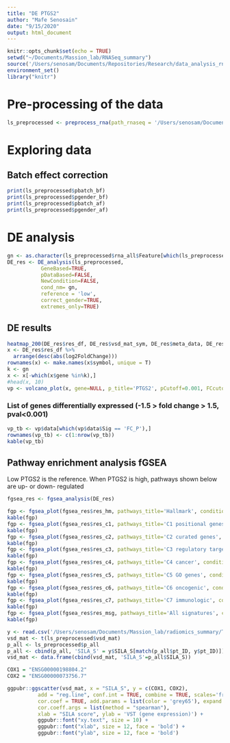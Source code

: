 ```yaml
---
title: "DE PTGS2"
author: "Mafe Senosain"
date: "9/15/2020"
output: html_document
---
```


```r
knitr::opts_chunk$set(echo = TRUE)
setwd("~/Documents/Massion_lab/RNASeq_summary")
source('/Users/senosam/Documents/Repositories/Research/data_analysis_rnaseq/R/30_DEGanalysis.R')
environment_set()
library("knitr")
```

# Pre-processing of the data
```r
ls_preprocessed <- preprocess_rna(path_rnaseq = '/Users/senosam/Documents/Massion_lab/RNASeq_summary/rnaseq.RData', correct_batch = T, correct_gender = T)
```

# Exploring data

## Batch effect correction
```r
print(ls_preprocessed$pbatch_bf)
print(ls_preprocessed$pgender_bf)
print(ls_preprocessed$pbatch_af)
print(ls_preprocessed$pgender_af)
```

# DE analysis

```r
gn <- as.character(ls_preprocessed$rna_all$Feature[which(ls_preprocessed$rna_all$Feature_gene_name =='PTGS2')])
DE_res <- DE_analysis(ls_preprocessed, 
           GeneBased=TRUE, 
           pDataBased=FALSE,
           NewCondition=FALSE,
           cond_nm= gn,
           reference = 'low', 
           correct_gender=TRUE,
           extremes_only=TRUE)


```

## DE results
```r
heatmap_200(DE_res$res_df, DE_res$vsd_mat_sym, DE_res$meta_data, DE_res$pData_rnaseq)
x <- DE_res$res_df %>%
  arrange(desc(abs(log2FoldChange)))
rownames(x) <- make.names(x$symbol, unique = T)
k <- gn
x <- x[-which(x$gene %in%k),]
#head(x, 10)
vp <- volcano_plot(x, gene=NULL, p_title='PTGS2', pCutoff=0.001, FCcutoff=1.5)

```

### List of genes differentially expressed (-1.5 > fold change > 1.5, pval<0.001)
```r
vp_tb <- vp$data[which(vp$data$Sig == 'FC_P'),]
rownames(vp_tb) <- c(1:nrow(vp_tb))
kable(vp_tb)
```

## Pathway enrichment analysis fGSEA
Low PTGS2 is the reference. When PTGS2 is high, pathways shown below are up- or down- regulated
```r
fgsea_res <- fgsea_analysis(DE_res)

fgp <- fgsea_plot(fgsea_res$res_hm, pathways_title='Hallmark', condition_name='PTGS2 low vs high')
kable(fgp)
fgp <- fgsea_plot(fgsea_res$res_c1, pathways_title='C1 positional genes', condition_name='PTGS2 low vs high')
kable(fgp)
fgp <- fgsea_plot(fgsea_res$res_c2, pathways_title='C2 curated genes', condition_name='PTGS2 low vs high')
kable(fgp)
fgp <- fgsea_plot(fgsea_res$res_c3, pathways_title='C3 regulatory target genes', condition_name='PTGS2 low vs high')
kable(fgp)
fgp <- fgsea_plot(fgsea_res$res_c4, pathways_title='C4 cancer', condition_name='PTGS2 low vs high')
kable(fgp)
fgp <- fgsea_plot(fgsea_res$res_c5, pathways_title='C5 GO genes', condition_name='PTGS2 low vs high')
kable(fgp)
fgp <- fgsea_plot(fgsea_res$res_c6, pathways_title='C6 oncogenic', condition_name='PTGS2 low vs high')
kable(fgp)
fgp <- fgsea_plot(fgsea_res$res_c7, pathways_title='C7 immunologic', condition_name='PTGS2 low vs high')
kable(fgp)
fgp <- fgsea_plot(fgsea_res$res_msg, pathways_title='All signatures', condition_name='PTGS2 low vs high')
kable(fgp)
```


```r
y <- read.csv('/Users/senosam/Documents/Massion_lab/radiomics_summary/TMA36_CANARY_khushbu.csv')
vsd_mat <- t(ls_preprocessed$vsd_mat)
p_all <- ls_preprocessed$p_all
p_all <- cbind(p_all, 'SILA_S' = y$SILA_S[match(p_all$pt_ID, y$pt_ID)])
vsd_mat <- data.frame(cbind(vsd_mat, 'SILA_S'=p_all$SILA_S))
```

```r
COX1 = "ENSG00000198804.2"
COX2 = "ENSG00000073756.7"

ggpubr::ggscatter(vsd_mat, x = "SILA_S", y = c(COX1, COX2),
          add = "reg.line", conf.int = TRUE, combine = TRUE, scales='free',
          cor.coef = TRUE, add.params = list(color = 'grey65'), expand = c(0, 0),
          cor.coeff.args = list(method = "spearman"),
          xlab = "SILA score", ylab = 'VST (gene expression)') +
          ggpubr::font("xy.text", size = 10) +
          ggpubr::font("xlab", size = 12, face = 'bold') +
          ggpubr::font("ylab", size = 12, face = 'bold') 
```

```r



```